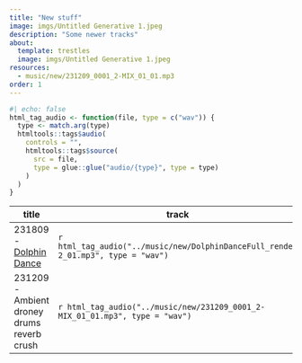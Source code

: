 ```yaml
---
title: "New stuff"
image: imgs/Untitled Generative 1.jpeg
description: "Some newer tracks"
about:
  template: trestles
  image: imgs/Untitled Generative 1.jpeg
resources:
  - music/new/231209_0001_2-MIX_01_01.mp3
order: 1
---
```


```r
#| echo: false
html_tag_audio <- function(file, type = c("wav")) {
  type <- match.arg(type)
  htmltools::tags$audio(
    controls = "",
    htmltools::tags$source(
      src = file,
      type = glue::glue("audio/{type}", type = type)
    )
  )
}

```

| title                  | track                                                                             |
|------------------------------------|------------------------------------|
| 231809 - [Dolphin Dance](../notes.html#dolphin-dance) | `r html_tag_audio("../music/new/DolphinDanceFull_render 2_01.mp3", type = "wav")` |
| 231209 - Ambient droney drums reverb crush | `r html_tag_audio("../music/new/231209_0001_2-MIX_01_01.mp3", type = "wav")` |
